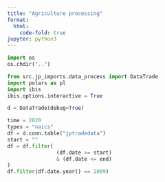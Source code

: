 ```yaml
---
title: "Agriculture processing"
format:
  html:
    code-fold: true
jupyter: python3
---
```


```python
import os
os.chdir("..")
```

```python
from src.jp_imports.data_process import DataTrade
import polars as pl
import ibis
ibis.options.interactive = True
```

```python
d = DataTrade(debug=True)
```


```python
time = 2020
types = "naics"
df = d.conn.table("jptradedata")
start = ""
df = df.filter(
                (df.date >= start)
                & (df.date <= end)
)
df.filter(df.date.year() == 2009)
```